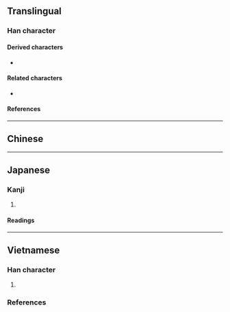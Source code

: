 {{also|丑}}
{{character info}}
==Translingual==

===Han character===
{{Han char|rn=1|rad=一|as=03|sn=4|four=17102|canj=SKM|ids=⿱刃一(GT),⿱⿹𠃌㐅一(J)}}

====Derived characters====
* {{l|mul|[[𫞈]], [[𭴥]]}}

====Related characters====
* {{l|mul|丑}} {{q|Orthodox form}}

====References====
{{Han ref|kx=0077.061|dkj=00028|hdz=10013.021|uh=4E12}}

----

==Chinese==
{{zh-see|丑}}

----

==Japanese==

===Kanji===
{{ja-kanji|grade=uc|rs=一03}}

# {{alternative form of|ja|丑}}

====Readings====
{{ja-readings
|goon=ちゅ
|kanon=ちゅう<ちう
|kun=うし-
}}

----

==Vietnamese==

===Han character===
{{vi-readings|rs=一03
|nom=giấu-gdhn
}}

# {{Nom form of|giấu|to [[hide]]}}

===References===
<references/>